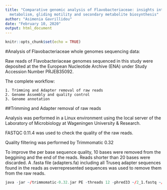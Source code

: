 ```yaml
---
title: "Comparative genomic analysis of Flavobacteriaceae: insights into carbohydrate
  metabolism, gliding motility and secondary metabolite biosynthesis"
author: "Asimenia Gavrillidou"
date: "February 10, 2020"
output: html_document
---
```


```r
knitr::opts_chunk$set(echo = TRUE)
```

#Analysis of Flavobacteriaceae whole genomes sequencing data:

Raw reads of Flavobacteriaceae genomes sequenced in this study were deposited at the the European Nucleotide Archive (ENA) under Study Accession Number PRJEB35092.

The complete workflow:

    1. Trimming and Adapter removal of raw reads
    2. Genome Assembly and quality control
    3. Genome annotation

##Trimming and Adapter removal of raw reads

Analysis was performed in a Linux environment using the local server of the Laboratory of Microbiology at Wageningen University & Research.

FASTQC 0.11.4 was used to check the quality of the raw reads.

Quality filtering was performed by Trimmomatic 0.32

To improve the per base sequence quality, 10 bases were removed from the beggining and the end of the reads.
Reads shorter than 20 bases were discarded.
A .fasta file (adapters.fa) including all Truseq adapter sequences found in the reads as overrepresented sequences was used to remove them from the raw reads.


```r
java -jar ~/trimmomatic-0.32.jar PE -threads 12 -phred33 ~/2_1.fastq ~/2_2.fastq ~/R1.paired.fq ~/R1.unpaired.fq ~/R2.paired.fq ~/R2.unpaired.fq ILLUMINACLIP:~/adapters.fa:2:30:10 HEADCROP:15 CROP:100 LEADING:20 TRAILING:20 SLIDINGWINDOW:4:20 MINLEN:50
```

